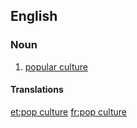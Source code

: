 {{also|pop-culture}}
==English==

===Noun===
{{wikipedia}}

{{en-noun|head=[[pop]] [[culture]]|-}}

# [[popular culture]]

====Translations====
{{trans-see|popular culture}}

[[et:pop culture]]
[[fr:pop culture]]